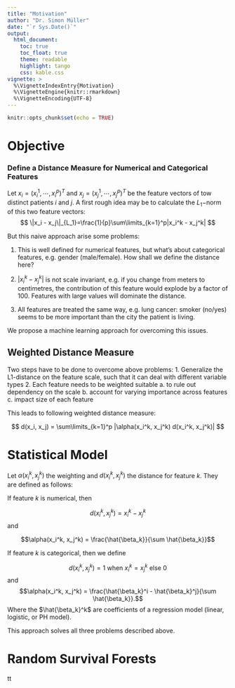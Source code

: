 ---
title: "Motivation"
author: "Dr. Simon Müller"
date: "`r Sys.Date()`"
output:
  html_document:
    toc: true
    toc_float: true
    theme: readable
    highlight: tango
    css: kable.css
vignette: >
  %\VignetteIndexEntry{Motivation}
  %\VignetteEngine{knitr::rmarkdown}
  %\VignetteEncoding{UTF-8}
---

```{r setup, include=FALSE}
knitr::opts_chunk$set(echo = TRUE)
```

# Objective

### Define a Distance Measure for Numerical and Categorical Features

Let $x_i = \left(x_i^1,\cdots,x_i^p\right)^T$ and $x_j = \left(x_j^1,\cdots,x_j^p\right)^T$
be the feature vectors of tow distinct patients $i$ and $j$. A first rough idea may be to calculate the $L_1-$norm of this two feature vectors:
$$
\|x_i - x_j\|_{L_1}=\frac{1}{p}\sum\limits_{k=1}^p|x_i^k - x_j^k|
$$

But this naive approach arise some problems:

1. This is well defined for numerical features, but what's about categorical features, e.g. gender (male/female). How shall we define the distance here?

2. $|x_i^k - x_j^k|$ is not scale invariant, e.g. if you change from meters to centimetres, the contribution of this feature would explode by a factor of 100. Features with large values will dominate the distance. 

3. All features are treated the same way, e.g. lung cancer: smoker (no/yes) seems to be more important than the city the patient is living.

We propose a machine learning approach for overcoming this issues.

## Weighted Distance Measure

Two steps have to be done to overcome above problems:
1. Generalize the L1-distance on the feature scale, such that it can deal with different variable types
2. Each feature needs to be weighted suitable 
  a. to rule out dependency on the scale
  b. account for varying importance across features
  c. impact size of each feature

This leads to following weighted distance measure:

$$
d(x_i, x_j) = \sum\limits_{k=1}^p |\alpha(x_i^k, x_j^k) d(x_i^k, x_j^k)|
$$

# Statistical Model

Let $\alpha(x_i^k, x_j^k)$ the weighting and $d(x_i^k, x_j^k)$ the distance for feature $k$. They are defined as follows:

If feature $k$ is numerical, then

$$d(x_i^k, x_j^k) = x_i^k - x_j^k$$ and

$$\alpha(x_i^k, x_j^k) = \frac{\hat{\beta_k}}{\sum \hat{\beta_k}}$$

If feature $k$ is categorical, then we define

$$d(x_i^k, x_j^k) = 1 \text{ when } x_i^k = x_j^k \text{ else } 0$$ and
$$\alpha(x_i^k, x_j^k) = \frac{\hat{\beta_k}^i - \hat{\beta_k}^j}{\sum \hat{\beta_k}}.$$
Where the $\hat{\beta_k}^k$ are coefficients of a regression model (linear, logistic, or PH model).

This approach solves all three problems described above. 


# Random Survival Forests

tt





